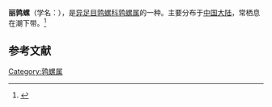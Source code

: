 {{Speciesbox
| name = 丽鹑螺
| image = 
| image_width = 
| genus = Tonna
| species = magnifica
| authority = (Sowerby)
}}
'''丽鹑螺'''（学名：''{{lang|la|Tonna magnifica}}''），是[[异足目|异足目]][[鹑螺科|鹑螺科]][[鹑螺属|鹑螺属]]的一种。主要分布于[[中国大陆|中国大陆]]，常栖息在潮下带。<ref>{{cite web|url=http://shell.sinica.edu.tw/chinese/shellbase_detail.php?science_no=6551|title=国际贝库：丽鹑螺|publisher=台湾贝类资料库|accessdate=2009-08-11|archive-date=2016-03-04|archive-url=https://web.archive.org/web/20160304105022/http://shell.sinica.edu.tw/chinese/shellbase_detail.php?science_no=6551|dead-url=no}}</ref>

== 参考文献 ==
{{reflist}}

[[Category:鹑螺属|Category:鹑螺属]]